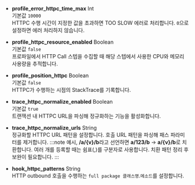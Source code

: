 * **profile_error_httpc_time_max** <span class='type'>Int</span><br/>
기본값 `10000`<br/>
HTTPC 수행 시간이 지정한 값을 초과하면 TOO SLOW 에러로 처리합니다. `0`으로 설정하면 에러 처리하지 않습니다.

* **profile_httpc_resource_enabled** <span class='type'>Boolean</span><br/>
기본값 `false`<br/>
프로파일에서 HTTP Call 스텝을 수집할 때 해당 스텝에서 사용한 CPU와 메모리 사용량을 추적합니다.

* **profile_position_httpc** <span class='type'>Boolean</span><br/>
기본값 `false`<br/>
HTTPC가 수행하는 시점의 StackTrace를 기록합니다.

* **trace_httpc_normalize_enabled** <span class='type'>Boolean</span><br/>
기본값 `true`<br/>
트랜잭션 내 HTTPC URL을 파싱해 정규화하는 기능을 활성화합니다.

* **trace_httpc_normalize_urls** <span class='type'>String</span><br/>
    정규화할 HTTPC URL 패턴을 설정합니다. 호출 URL 패턴을 파싱해 패스 파라미터를 제거합니다.
:::note
예시, **/a/{v}/b**라고 선언하면 **a/123/b** → **a/{v}/b**로 치환합니다. 여러 개를 등록할 때는 쉼표(,)를 구분자로 사용합니다. 치환 패턴 정리 후 보완이 필요합니다.
:::

* **hook_httpc_patterns** <span class='type'>String</span><br/>
HTTP outbound 호출을 수행하는 `full package 클래스명`.`메소드`를 설정합니다.
